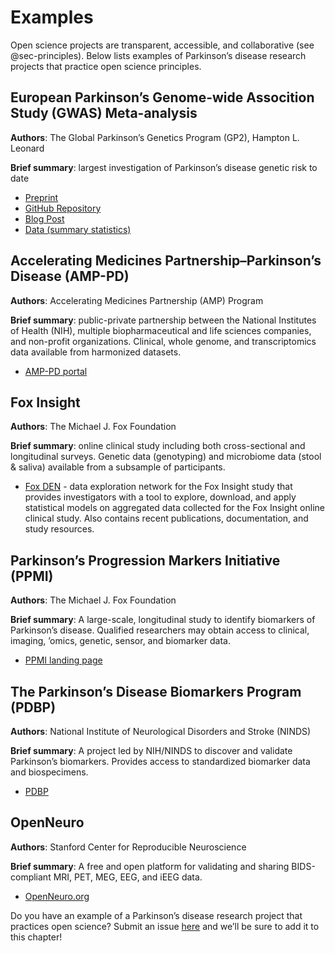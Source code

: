 # Examples {#sec-examples}

Open science projects are transparent, accessible, and collaborative (see @sec-principles). Below lists examples of Parkinson's disease research projects that practice open science principles.

## European Parkinson's Genome-wide Assocition Study (GWAS) Meta-analysis
**Authors**: The Global Parkinson's Genetics Program (GP2), Hampton L. Leonard

**Brief summary**: largest investigation of Parkinson's disease genetic risk to date

* [Preprint](https://www.medrxiv.org/content/10.1101/2025.03.14.24319455v1)
* [GitHub Repository](https://github.com/GP2code/GP2-EUR-metaGWAS)
* [Blog Post](https://www.datatecnica.com/blog/new-parkinsons-meta-gwas-of-over-18m-samples)
* [Data (summary statistics)](https://ndkp.hugeamp.org/research.html?pageid=a2f_downloads_280)

## Accelerating Medicines Partnership--Parkinson’s Disease (AMP-PD)
**Authors**: Accelerating Medicines Partnership (AMP) Program

**Brief summary**: public-private partnership between the National Institutes of Health (NIH), multiple biopharmaceutical and life sciences companies, and non-profit organizations. Clinical, whole genome, and transcriptomics data available from harmonized datasets.

* [AMP-PD portal](https://amp-pd.org/)

## Fox Insight 
**Authors**: The Michael J. Fox Foundation

**Brief summary**: online clinical study including both cross-sectional and longitudinal surveys. Genetic data (genotyping) and microbiome data (stool & saliva) available from a subsample of participants.

* [Fox DEN](https://foxden.michaeljfox.org/insight/explore/insight.jsp) - data exploration network for the Fox Insight study that provides investigators with a tool to explore, download, and apply statistical models on aggregated data collected for the Fox Insight online clinical study. Also contains recent publications, documentation, and study resources.

## Parkinson's Progression Markers Initiative (PPMI)
**Authors**: The Michael J. Fox Foundation

**Brief summary**: A large-scale, longitudinal study to identify biomarkers of Parkinson’s disease. Qualified researchers may obtain access to clinical, imaging, ‘omics, genetic, sensor, and biomarker data.

* [PPMI landing page](https://www.ppmi-info.org/)

## The Parkinson’s Disease Biomarkers Program (PDBP)
**Authors**: National Institute of Neurological Disorders and Stroke (NINDS)

**Brief summary**: A project led by NIH/NINDS to discover and validate Parkinson’s biomarkers. Provides access to standardized biomarker data and biospecimens.

* [PDBP](https://pdbp.ninds.nih.gov/)

## OpenNeuro
**Authors**: Stanford Center for Reproducible Neuroscience

**Brief summary**: A free and open platform for validating and sharing BIDS-compliant MRI, PET, MEG, EEG, and iEEG data.

* [OpenNeuro.org](https://openneuro.org/)

::: {.callout-note}

Do you have an example of a Parkinson's disease research project that practices open science? Submit an issue [here](https://github.com/MJFF-ResearchCommunity/open-science-guide/issues) and we'll be sure to add it to this chapter!

:::